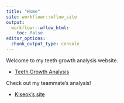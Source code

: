 ```yaml
---
title: "Home"
site: workflowr::wflow_site
output:
  workflowr::wflow_html:
    toc: false
editor_options:
  chunk_output_type: console
---
```


Welcome to my teeth growth analysis website.

* [Teeth Growth Analysis](teeth.html)

Check out my teammate's analysis!

* [Kiseok's site](https://kiseokuchicago.github.io/test/)
